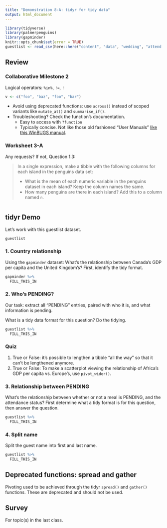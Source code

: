 ```yaml
---
title: "Demonstration 8-A: tidyr for tidy data"
output: html_document
---
```


```r
library(tidyverse)
library(palmerpenguins)
library(gapminder)
knitr::opts_chunk$set(error = TRUE)
guestlist <- read_csv(here::here("content", "data", "wedding", "attend.csv"))
```

## Review

### Collaborative Milestone 2

Logical operators: `%in%`, `!=`, `!`

```r
v <- c("foo", "baz", "foo", "bar")
```


- Avoid using deprecated functions: use `across()` instead of scoped variants like `mutate_at()` and `summarise_if()`.
- Troubleshooting? Check the function's documentation.
  - Easy to access with `?function`
  - Typically concise. Not like those old fashioned "User Manuals" [like this WinBUGS manual](https://www.mrc-bsu.cam.ac.uk/wp-content/uploads/manual14.pdf).

### Worksheet 3-A

Any requests? If not, Question 1.3:

> In a single expression, make a tibble with the following columns for each island in the penguins data set:
> 
> - What is the mean of each numeric variable in the penguins dataset in each island? Keep the column names the same.
> - How many penguins are there in each island? Add this to a column named `n`.

```r

```


## tidyr Demo

Let's work with this guestlist dataset.

```r
guestlist
```

### 1. Country relationship

Using the `gapminder` dataset: What's the relationship between Canada's GDP per capita and the United Kingdom's? First, identify the tidy format.

```r
gapminder %>% 
  FILL_THIS_IN
```

### 2. Who's PENDING?

Our task: extract all "PENDING" entries, paired with who it is, and what information is pending.

What is a tidy data format for this question? Do the tidying.

```r
guestlist %>% 
  FILL_THIS_IN
```

### Quiz

1. True or False: it's possible to lengthen a tibble "all the way" so that it can't be lengthened anymore.
2. True or False: To make a scatterplot viewing the relationship of Africa's GDP per capita vs. Europe's, use `pivot_wider()`. 


### 3. Relationship between PENDING

What's the relationship between whether or not a meal is PENDING, and the attendance status? First determine what a tidy format is for this question, then answer the question. 

```r
guestlist %>% 
  FILL_THIS_IN
```

### 4. Split name

Split the guest name into first and last name.

```r
guestlist %>% 
  FILL_THIS_IN
```




## Deprecated functions: spread and gather

Pivoting used to be achieved through the tidyr `spread()` and `gather()` functions. These are deprecated and should not be used. 

## Survey

For topic(s) in the last class. 
